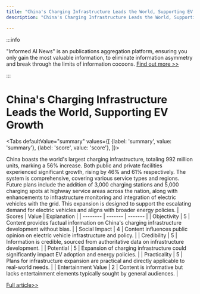 ```yaml
---
title: "China's Charging Infrastructure Leads the World, Supporting EV Growth"
description: "China's Charging Infrastructure Leads the World, Supporting EV Growth"

---
```



:::info

"Informed AI News" is an publications aggregation platform, ensuring you only gain the most valuable information, to eliminate information asymmetry and break through the limits of information cocoons.  [Find out more >>](/)

:::

# China's Charging Infrastructure Leads the World, Supporting EV Growth


<Tabs
	defaultValue="summary"
	values={[
	{label: 'summary', value: 'summary'},
	{label: 'score', value: 'score'},
]}>
<TabItem value="summary">


China boasts the world's largest charging infrastructure, totaling 992 million units, marking a 56% increase. Both public and private facilities experienced significant growth, rising by 46% and 61% respectively. The system is comprehensive, covering various service types and regions. Future plans include the addition of 3,000 charging stations and 5,000 charging spots at highway service areas across the nation, along with enhancements to infrastructure monitoring and integration of electric vehicles with the grid. This expansion is designed to support the escalating demand for electric vehicles and aligns with broader energy policies.
</TabItem>
<TabItem value="score">
	| Scores     | Value   | Explanation |
	| -------- | ------- | ------- |
	| Objectivity  | 5    | Content provides factual information on China's charging infrastructure development without bias.    |
	| Social Impact | 4     | Content influences public opinion on electric vehicle infrastructure and policy.    |
	| Credibility    | 5    | Information is credible, sourced from authoritative data on infrastructure development.    |
	| Potential    | 5    | Expansion of charging infrastructure could significantly impact EV adoption and energy policies.    |
	| Practicality    | 5    | Plans for infrastructure expansion are practical and directly applicable to real-world needs.    |
	| Entertainment Value    | 2    | Content is informative but lacks entertainment elements typically sought by general audiences.    |
</TabItem>
</Tabs>

[Full article>>](https://readhub.cn/topic/8aXE00jC3Je)
